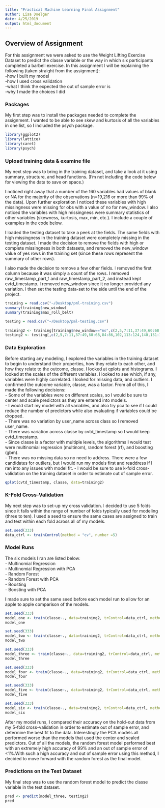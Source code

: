 ```yaml
---
title: "Practical Machine Learning Final Assignment"
author: Lisa Doelger
date: 4/25/2019
output: html_document
---
```



## Overview of Assignment

For this assignment we were asked to use the Weight Lifting Exercise Dataset to predict the classe variable or the way in which six participants completed a barbell exercise. In this assignment I will be explaining the following (taken straight from the assignment):  
  -how I built my model  
  -how I used cross validation  
  -what I think the expected the out of sample error is  
  -why I made the choices I did 

### Packages

My first step was to install the packages needed to complete the assignment. I wanted to be able to see skew and kurtosis of all the variables in one list, so I included the psych package. 

```r
library(ggplot2)
library(lattice)
library(caret)
library(psych)
```

### Upload training data & examine file

My next step was to bring in the training dataset, and take a look at it using summary, structure, and head functions. (I'm not including the code below for viewing the data to save on space.) 

I noticed right away that a number of the 160 variables had values of blank or NA for the majority of the observations (n=19,216 or more than 99% of the data). Upon further exploration I noticed these variables with high missingness were missing for obs with a value of no for new_window. I also noticed the variables with high missingness were summary statistics of other variables (skewness, kurtosis, max, min, etc.). I include a couple of examples in the code below.

I loaded the testing dataset to take a peek at the fields. The same fields with high missingness in the training dataset were completely missing in the testing dataset. I made the decision to remove the fields with high or complete missingness in both datasets, and removed the new_window value of yes rows in the training set (since these rows represent the summary of other rows).

I also made the decision to remove a few other fields. I removed the first column because it was simply a count of the rows. I removed raw_timestamp_part_1 and raw_timestamp_part_2, and instead kept cvtd_timestamp. I removed new_window since it no longer provided any variation. I then set the testing data-set to the side until the end of the project. 

```r
training = read.csv("~/Desktop/pml-training.csv")
summary(training$new_window)
summary(training$max_roll_belt)

testing = read.csv("~/Desktop/pml-testing.csv")
       
training2 <- training[training$new_window=="no",c(2,5,7:11,37:49,60:68,84:86,102,113:124,140,151:160)]
testing2 <- testing[,c(2,5,7:11,37:49,60:68,84:86,102,113:124,140,151:159)]
```

### Data Exploration

Before starting any modeling, I explored the variables in the training dataset to begin to understand their properties, how they relate to each other, and how they relate to the outcome, classe. I looked at qplots and histograms. I looked at the scales of the different variables. I looked to see which, if any, variables were highly correlated. I looked for missing data, and outliers. I confirmed the outcome variable, classe, was a factor. From all of this, I made the following decisions:  
  - Some of the variables were on different scales, so I would be sure to center and scale predictors as they are entered into models.  
  - I would start my model with all variables, and also try pca to see if I could reduce the number of predictors while also evaluating if variables could be dropped.  
  - There was no variation by user_name across class so I removed user_name.  
  - There was variation across classe by cvtd_timestamp so I would keep cvtd_timestamp.  
  - Since classe is a factor with multiple levels, the algorithms I would test were multinomial regression (multinom), random forest (rf), and boosting (gbm).  
  - There was no missing data so no need to address. There were a few candidates for outliers, but I would run my models first and readdress if I ran into any issues with model fit.
  - I would be sure to use k-fold cross-validation on the training dataset in order to estimate out of sample error.

```r
qplot(cvtd_timestamp, classe, data=training2)
```

### K-Fold Cross-Validation

My next step was to set-up my cross validation. I decided to use 5 folds since it falls within the range of number of folds typically used for modeling (three to ten). I used a seed to ensure the same cases are assigned to train and test within each fold across all of my models. 

```r
set.seed(333)
data_ctrl <- trainControl(method = "cv", number =5)
```

### Model Runs

The six models I ran are listed below:  
  - Multinomial Regression  
  - Multinomial Regression with PCA  
  - Random Forest  
  - Random Forest with PCA  
  - Boosting  
  - Boosting with PCA
  
I made sure to set the same seed before each model run to allow for an apple to apple comparison of the models. 
```r
set.seed(333)
model_one <- train(classe~., data=training2, trControl=data_ctrl, method="multinom", preProcess=c("center","scale"))
model_one

set.seed(333)
model_two <- train(classe~., data=training2, trControl=data_ctrl, method = "multinom", preProcess = c("center", "scale", "pca"))
model_two

set.seed(333)
model_three <- train(classe~., data=training2, trControl=data_ctrl, method="rf", preProcess=c("center", "scale"))
model_three

set.seed(333)
model_four <- train(classe~., data=training2, trControl=data_ctrl, method="rf", preProcess=c("center", "scale","pca"))
model_four

set.seed(333)
model_five <- train(classe~., data=training2, trControl=data_ctrl, method="gbm", preProcess=c("center", "scale"))
model_five

set.seed(333)
model_six <- train(classe~., data=training2, trControl=data_ctrl, method="gbm", preProcess=c("center", "scale","pca"))
model_six
```

After my model runs, I compared their accuracy on the hold-out data from my 5-fold cross-validation in order to estimate out of sample error, and determine the best fit to the data. Interestingly the PCA models all performed worse than the models that used the center and scaled predictors. Out of all the models, the random forest model performed best with an extremely high accuracy of 99% and an out of sample error of <1%.With such a high accuracy and out of sample error using this method, I decided to move forward with the random forest as the final model. 

### Predictions on the Test Dataset

My final step was to use the random forest model to predict the classe variable in the test dataset. 

```r
pred <- predict(model_three, testing2)
pred
```

